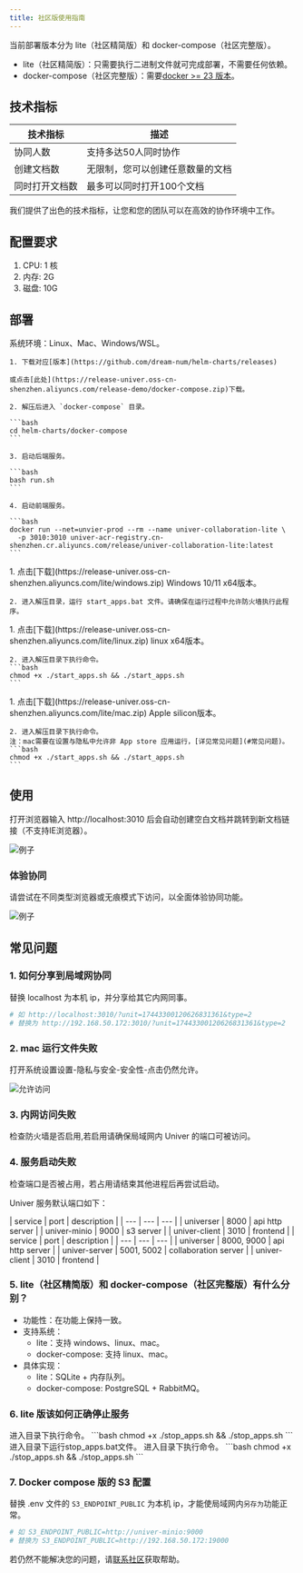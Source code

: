 ```yaml
---
title: 社区版使用指南
---
```



当前部署版本分为 lite（社区精简版）和 docker-compose（社区完整版）。

- lite（社区精简版）：只需要执行二进制文件就可完成部署，不需要任何依赖。
- docker-compose（社区完整版）：需要[docker >= 23 版本](https://docs.docker.com/engine/install/)。

## 技术指标
| 技术指标 | 描述 |
| --- | --- |
| 协同人数 | 支持多达50人同时协作 |
| 创建文档数 | 无限制，您可以创建任意数量的文档 |
| 同时打开文档数 | 最多可以同时打开100个文档 |

我们提供了出色的技术指标，让您和您的团队可以在高效的协作环境中工作。

## 配置要求

1. CPU: 1 核
2. 内存: 2G
3. 磁盘: 10G

## 部署

<Tabs>
  <TabItem label="docker-compose">
    系统环境：Linux、Mac、Windows/WSL。

    1. 下载对应[版本](https://github.com/dream-num/helm-charts/releases)

    或点击[此处](https://release-univer.oss-cn-shenzhen.aliyuncs.com/release-demo/docker-compose.zip)下载。

    2. 解压后进入 `docker-compose` 目录。

    ```bash
    cd helm-charts/docker-compose
    ```

    3. 启动后端服务。

    ```bash
    bash run.sh
    ```

    4. 启动前端服务。

    ```bash
    docker run --net=unvier-prod --rm --name univer-collaboration-lite \
      -p 3010:3010 univer-acr-registry.cn-shenzhen.cr.aliyuncs.com/release/univer-collaboration-lite:latest
    ```
  </TabItem>

  <TabItem label="windows-lite">
    1. 点击[下载](https://release-univer.oss-cn-shenzhen.aliyuncs.com/lite/windows.zip) Windows 10/11 x64版本。

    2. 进入解压目录，运行 start_apps.bat 文件。请确保在运行过程中允许防火墙执行此程序。
  </TabItem>

  <TabItem label="linux-lite">
    1. 点击[下载](https://release-univer.oss-cn-shenzhen.aliyuncs.com/lite/linux.zip) linux x64版本。

    2. 进入解压目录下执行命令。
    ```bash
    chmod +x ./start_apps.sh && ./start_apps.sh
    ```
  </TabItem>

  <TabItem label="mac-lite">
    1. 点击[下载](https://release-univer.oss-cn-shenzhen.aliyuncs.com/lite/mac.zip) Apple silicon版本。

    2. 进入解压目录下执行命令。
    注：mac需要在设置与隐私中允许非 App store 应用运行，[详见常见问题](#常见问题)。
    ```bash
    chmod +x ./start_apps.sh && ./start_apps.sh
    ```
  </TabItem>
</Tabs>

## 使用

打开浏览器输入 http://localhost:3010 后会自动创建空白文档并跳转到新文档链接（不支持IE浏览器）。

![例子](./imgs/img1.png)

### 体验协同

请尝试在不同类型浏览器或无痕模式下访问，以全面体验协同功能。

![例子](./imgs/img2.png)


## 常见问题

### 1. 如何分享到局域网协同

替换 localhost 为本机 ip，并分享给其它内网同事。

```bash
# 如 http://localhost:3010/?unit=17443300120626831361&type=2
# 替换为 http://192.168.50.172:3010/?unit=17443300120626831361&type=2
```

### 2. mac 运行文件失败

打开系统设置设置-隐私与安全-安全性-点击仍然允许。

![允许访问](./imgs/mac1.png)

### 3. 内网访问失败

检查防火墙是否启用,若启用请确保局域网内 Univer 的端口可被访问。

### 4. 服务启动失败

检查端口是否被占用，若占用请结束其他进程后再尝试启动。

Univer 服务默认端口如下：

<Tabs>
  <TabItem label="docker-compose">
    | service | port | description |
    | --- | --- | --- |
    | universer | 8000 | api http server |
    | univer-minio | 9000 | s3 server |
    | univer-client | 3010 | frontend |
  </TabItem>
  <TabItem label="lite">
    | service | port | description |
    | --- | --- | --- |
    | universer | 8000, 9000 | api http server |
    | univer-server | 5001, 5002 | collaboration server |
    | univer-client | 3010 | frontend |
  </TabItem>
</Tabs>

### 5. lite（社区精简版）和 docker-compose（社区完整版）有什么分别？

- 功能性：在功能上保持一致。
- 支持系统：
    - lite：支持 windows、linux、mac。
    - docker-compose: 支持 linux、mac。
- 具体实现：
    - lite：SQLite + 内存队列。
    - docker-compose: PostgreSQL + RabbitMQ。

### 6. lite 版该如何正确停止服务

<Tabs>
  <TabItem label="mac-lite">
    进入目录下执行命令。
    ```bash
    chmod +x ./stop_apps.sh && ./stop_apps.sh
    ```
  </TabItem>

  <TabItem label="windows-lite">
    进入目录下运行stop_apps.bat文件。
  </TabItem>

  <TabItem label="linux-lite">
    进入目录下执行命令。
    ```bash
    chmod +x ./stop_apps.sh && ./stop_apps.sh
    ```
  </TabItem>
</Tabs>

### 7. Docker compose 版的 S3 配置

替换 .env 文件的 `S3_ENDPOINT_PUBLIC` 为本机 ip，才能使局域网内`另存为`功能正常。

```bash
# 如 S3_ENDPOINT_PUBLIC=http://univer-minio:9000
# 替换为 S3_ENDPOINT_PUBLIC=http://192.168.50.172:19000
```

若仍然不能解决您的问题，请[联系社区](/zh-cn/guides/introduction#下一步)获取帮助。
